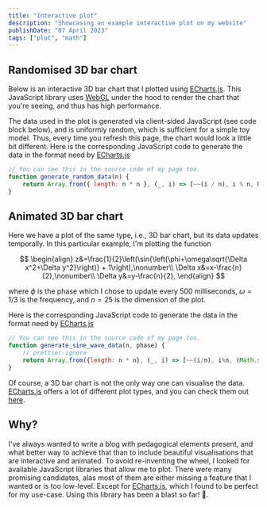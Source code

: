 ```yaml
---
title: "Interactive plot"
description: "Showcasing an example interactive plot on my website"
publishDate: "07 April 2023"
tags: ["plot", "math"]
---
```


## Randomised 3D bar chart

Below is an interactive 3D bar chart that I plotted using <a href="https://echarts.apache.org/" target="_blank" rel="noopener noreferrer" class="cactus-link inline-block"> ECharts.js</a>. This JavaScript library uses <a target="_blank" rel="noopener noreferrer" class="cactus-link inline-block" href="https://en.wikipedia.org/wiki/WebGL">WebGL</a> under the hood to render the chart that you're seeing, and thus has high performance.

<RandomisedBarThreeD />

The data used in the plot is generated via client-sided JavaScript (see code block below), and is uniformly random, which is sufficient for a simple toy model. Thus, every time you refresh this page, the chart would look a little bit different. Here is the corresponding JavaScript code to generate the data in the format need by <a href="https://echarts.apache.org/"  target="_blank" rel="noopener noreferrer" class="cactus-link inline-block">ECharts.js</a>

```js
// You can see this in the source code of my page too.
function generate_random_data(n) {
	return Array.from({ length: n * n }, (_, i) => [~~(i / n), i % n, Math.random()]);
}
```

## Animated 3D bar chart

Here we have a plot of the same type, i.e., 3D bar chart, but its data updates temporally. In this particular example, I'm plotting the function

$$
\begin{align}
z&=\frac{1}{2}\left(\sin{\left(\phi+\omega\sqrt{\Delta x^2+\Delta y^2}\right)} + 1\right),\nonumber\\
\Delta x&=x-\frac{n}{2},\nonumber\\
\Delta y&=y-\frac{n}{2},
\end{align}
$$

where $\phi$ is the phase which I chose to update every 500 milliseconds, $\omega=1/3$ is the frequency, and $n=25$ is the dimension of the plot.

<SineWaveBarThreeD />

Here is the corresponding JavaScript code to generate the data in the format need by <a href="https://echarts.apache.org/" target="_blank" rel="noopener noreferrer" class="cactus-link inline-block">ECharts.js</a>

```js
// You can see this in the source code of my page too.
function generate_sine_wave_data(n, phase) {
	// prettier-ignore
	return Array.from({length: n * n}, (_, i) => [~~(i/n), i%n, (Math.sin(phase + (1/3) * Math.sqrt((~~(i/n) - n/2)**2 + ((i%n) - n/2)**2)) + 1)/2 ]);
}
```

Of course, a 3D bar chart is not the only way one can visualise the data. <a href="https://echarts.apache.org/" target="_blank" rel="noopener noreferrer" class="cactus-link inline-block">
ECharts.js</a> offers a lot of different plot types, and you can check them out <a href="https://echarts.apache.org/examples/" target="_blank" rel="noopener noreferrer" class="cactus-link inline-block">here</a>.

## Why?

I've always wanted to write a blog with pedagogical elements present, and what better way to achieve that than to include beautiful visualisations that are interactive and animated. To avoid re-inventing the wheel, I looked for available JavaScript libraries that allow me to plot. There were many promising candidates, alas most of them are either missing a feature that I wanted or is too low-level. Except for <a href="https://echarts.apache.org/"  target="_blank" rel="noopener noreferrer" class="cactus-link inline-block">ECharts.js</a>, which I found to be perfect for my use-case. Using this library has been a blast so far! 🥳.
